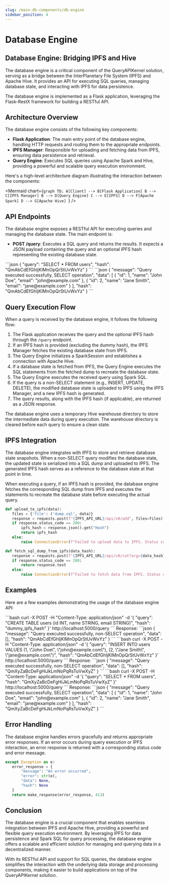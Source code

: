 ```yaml
---
slug: /main-db-components/db-engine
sidebar_position: 4
---
```



# Database Engine

## Database Engine: Bridging IPFS and Hive

The database engine is a critical component of the QueryAPIKernel solution, serving as a bridge between the InterPlanetary File System (IPFS) and Apache Hive. It provides an API for executing SQL queries, managing database state, and interacting with IPFS for data persistence.

<Admonition type="info">
  The database engine is implemented as a Flask application, leveraging the
  Flask-RestX framework for building a RESTful API.
</Admonition>

## Architecture Overview

The database engine consists of the following key components:

- **Flask Application**: The main entry point of the database engine, handling HTTP requests and routing them to the appropriate endpoints.
- **IPFS Manager**: Responsible for uploading and fetching data from IPFS, ensuring data persistence and retrieval.
- **Query Engine**: Executes SQL queries using Apache Spark and Hive, providing a powerful and scalable query execution environment.

Here's a high-level architecture diagram illustrating the interaction between the components:

<Mermaid
  chart={`graph TD;
    A[Client] --> B[Flask Application]
    B --> C[IPFS Manager]
    B --> D[Query Engine]
    C --> E[IPFS]
    D --> F[Apache Spark]
    D --> G[Apache Hive]
`}
/>

## API Endpoints

The database engine exposes a RESTful API for executing queries and managing the database state. The main endpoint is:

- **POST /query**: Executes a SQL query and returns the results. It expects a JSON payload containing the query and an optional IPFS hash representing the existing database state.

<Tabs>
 <TabItem value="request" label="Request">
   ```json
      {
     "query": "SELECT * FROM users",
     "hash": "QmAbCdEfGhIjKlMnOpQrStUvWxYz"
   }
   ```

 </TabItem>
 <TabItem value="response" label="Response">
   ```json
   {
     "message": "Query executed successfully, SELECT operation",
     "data": [
       {
         "id": 1,
         "name": "John Doe",
         "email": "john@example.com"
       },
       {
         "id": 2,
         "name": "Jane Smith",
         "email": "jane@example.com"
       }
     ],
     "hash": "QmAbCdEfGhIjKlMnOpQrStUvWxYz"
   }
   ```
 </TabItem>
</Tabs>

## Query Execution Flow

When a query is received by the database engine, it follows the following flow:

1. The Flask application receives the query and the optional IPFS hash through the `/query` endpoint.
2. If an IPFS hash is provided (excluding the dummy hash), the IPFS Manager fetches the existing database state from IPFS.
3. The Query Engine initializes a SparkSession and establishes a connection with Apache Hive.
4. If a database state is fetched from IPFS, the Query Engine executes the SQL statements from the fetched dump to recreate the database state.
5. The Query Engine executes the received query using Spark SQL.
6. If the query is a non-SELECT statement (e.g., INSERT, UPDATE, DELETE), the modified database state is uploaded to IPFS using the IPFS Manager, and a new IPFS hash is generated.
7. The query results, along with the IPFS hash (if applicable), are returned as a JSON response.

<Admonition type="info">
  The database engine uses a temporary Hive warehouse directory to store the
  intermediate data during query execution. The warehouse directory is cleared
  before each query to ensure a clean state.
</Admonition>

## IPFS Integration

The database engine integrates with IPFS to store and retrieve database state snapshots. When a non-SELECT query modifies the database state, the updated state is serialized into a SQL dump and uploaded to IPFS. The generated IPFS hash serves as a reference to the database state at that point in time.

When executing a query, if an IPFS hash is provided, the database engine fetches the corresponding SQL dump from IPFS and executes the statements to recreate the database state before executing the actual query.

```python
def upload_to_ipfs(data):
   files = {'file': ('dump.sql', data)}
   response = requests.post(f"{IPFS_API_URL}/api/v0/add", files=files)
   if response.status_code == 200:
       ipfs_hash = response.json().get("Hash")
       return ipfs_hash
   else:
       raise ConnectionError(f"Failed to upload data to IPFS. Status code: {response.status_code}")

def fetch_sql_dump_from_ipfs(data_hash):
   response = requests.post(f"{IPFS_API_URL}/api/v0/cat?arg={data_hash}")
   if response.status_code == 200:
       return response.text
   else:
       raise ConnectionError(f"Failed to fetch data from IPFS. Status code: {response.status_code}")

```

## Examples

Here are a few examples demonstrating the usage of the database engine API:

<Tabs>
 <TabItem value="create-table" label="Create Table">
   ```bash
      curl -X POST -H "Content-Type: application/json" -d '{
     "query": "CREATE TABLE users (id INT, name STRING, email STRING)",
     "hash": "dummy_ipfs_hash"
   }' http://localhost:5000/query
   ```
   Response:
   ```json
   {
     "message": "Query executed successfully, non-SELECT operation",
     "data": [],
     "hash": "QmAbCdEfGhIjKlMnOpQrStUvWxYz"
   }
   ```
 </TabItem>
 <TabItem value="insert-data" label="Insert Data">
   ```bash
   curl -X POST -H "Content-Type: application/json" -d '{
     "query": "INSERT INTO users VALUES (1, \"John Doe\", \"john@example.com\"), (2, \"Jane Smith\", \"jane@example.com\")",
     "hash": "QmAbCdEfGhIjKlMnOpQrStUvWxYz"
   }' http://localhost:5000/query
   ```
   Response:
```json
   {
     "message": "Query executed successfully, non-SELECT operation",
     "data": [],
     "hash": "QmXyZaBcDeFgHiJkLmNoPqRsTuVwXyZ"
   }
   ```
 </TabItem>
 <TabItem value="select-data" label="Select Data">
```bash
   curl -X POST -H "Content-Type: application/json" -d '{
     "query": "SELECT * FROM users",
     "hash": "QmXyZaBcDeFgHiJkLmNoPqRsTuVwXyZ"
   }' http://localhost:5000/query
```
   Response:
```json
   {
     "message": "Query executed successfully, SELECT operation",
     "data": [
       {
         "id": 1,
         "name": "John Doe",
         "email": "john@example.com"
       },
       {
         "id": 2,
         "name": "Jane Smith",
         "email": "jane@example.com"
       }
     ],
     "hash": "QmXyZaBcDeFgHiJkLmNoPqRsTuVwXyZ"
   }
```
</TabItem>
</Tabs>

## Error Handling

The database engine handles errors gracefully and returns appropriate error responses. If an error occurs during query execution or IPFS interaction, an error response is returned with a corresponding status code and error message.

```python
except Exception as e:
   error_response = {
       "message": "An error occurred",
       "error": str(e),
       "data": None,
       "hash": None
   }
   return make_response(error_response, 413)
```

## Conclusion

The database engine is a crucial component that enables seamless integration between IPFS and Apache Hive, providing a powerful and flexible query execution environment. By leveraging IPFS for data persistence and Spark SQL for query processing, the database engine offers a scalable and efficient solution for managing and querying data in a decentralized manner.

With its RESTful API and support for SQL queries, the database engine simplifies the interaction with the underlying data storage and processing components, making it easier to build applications on top of the QueryAPIKernel solution.
